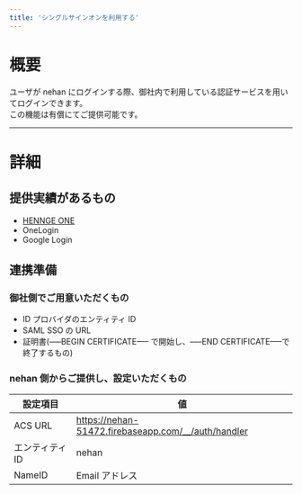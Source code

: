 ```yaml
---
title: 'シングルサインオンを利用する'
---
```


# 概要

ユーザが nehan にログインする際、御社内で利用している認証サービスを用いてログインできます。  
この機能は有償にてご提供可能です。

---

# 詳細

## 提供実績があるもの

- [HENNGE ONE](https://teachme.jp/35563/manuals/10005198/)
- OneLogin
- Google Login

## 連携準備

### 御社側でご用意いただくもの

- ID プロバイダのエンティティ ID
- SAML SSO の URL
- 証明書(—–BEGIN CERTIFICATE—– で開始し、—–END CERTIFICATE—–で終了するもの)

### nehan 側からご提供し、設定いただくもの

| 設定項目        | 値                                                  |
| --------------- | --------------------------------------------------- |
| ACS URL         | https://nehan-51472.firebaseapp.com/__/auth/handler |
| エンティティ ID | nehan                                               |
| NameID          | Email アドレス                                      |
